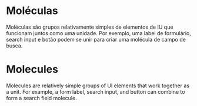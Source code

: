 
<Meta title="Molecules/About" />

# Moléculas

Moléculas são grupos relativamente simples de elementos de IU que funcionam juntos como uma unidade. Por exemplo, uma label de formulário, search input e botão podem se unir para criar uma molécula de campo de busca.

# Molecules

Molecules are relatively simple groups of UI elements that work together as a unit. For example, a form label, search input, and button can combine to form a search field molecule.
